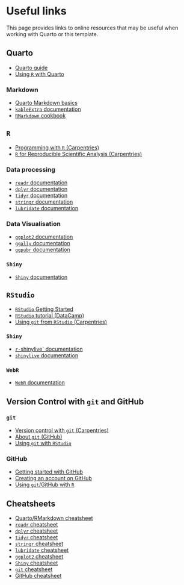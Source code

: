 # Useful links

This page provides links to online resources that may be useful when working with Quarto or this template.

## Quarto

- [Quarto guide](https://quarto.org/docs/guide/)
- [Using `R` with Quarto](https://quarto.org/docs/computations/r.html)

### Markdown

- [Quarto Markdown basics](https://quarto.org/docs/authoring/markdown-basics.html)
- [`kableExtra` documentation](https://www.rdocumentation.org/packages/kableExtra/versions/1.4.0)
- [`RMarkdown` cookbook](https://bookdown.org/yihui/rmarkdown-cookbook/)

## `R`

- [Programming with `R` (Carpentries)](https://swcarpentry.github.io/r-novice-inflammation/)
- [`R` for Reproducible Scientific Analysis (Carpentries)](https://swcarpentry.github.io/r-novice-gapminder/)

### Data processing

- [`readr` documentation](https://readr.tidyverse.org/)
- [`dplyr` documentation](https://dplyr.tidyverse.org/)
- [`tidyr` documentation](https://tidyr.tidyverse.org/)
- [`stringr` documentation](https://stringr.tidyverse.org/)
- [`lubridate` documentation](https://lubridate.tidyverse.org/)

### Data Visualisation

- [`ggplot2` documentation](https://ggplot2.tidyverse.org/reference/)
- [`ggally` documentation](https://ggobi.github.io/ggally/reference/index.html)
- [`ggpubr` documentation](https://rpkgs.datanovia.com/ggpubr/index.html)

### `Shiny`

- [`Shiny` documentation](https://shiny.posit.co/r/getstarted/shiny-basics/lesson1/)

## `RStudio`

- [`RStudio` Getting Started](https://docs.posit.co/ide/user/ide/get-started/)
- [`RStudio` tutorial (DataCamp)](https://www.datacamp.com/tutorial/r-studio-tutorial)
- [Using `git` from `RStudio` (Carpentries)](https://opsis.eci.ox.ac.uk/swc-git-novice/14-supplemental-rstudio.html)

### `Shiny`

- [`r-`shinylive` documentation](https://posit-dev.github.io/r-shinylive/)
- [`shinylive` documentation](https://shiny.posit.co/py/get-started/shinylive.html)

### `WebR`

- [`WebR` documentation](https://docs.r-wasm.org/webr/latest/)

## Version Control with `git` and GitHub

### `git`

- [Version control with `git` (Carpentries)](https://swcarpentry.github.io/git-novice/)
- [About `git` (GitHub)](https://docs.github.com/en/get-started/using-git/about-git)
- [Using `git` with `RStudio`](https://r-bio.github.io/intro-git-rstudio/)

### GitHub

- [Getting started with GitHub](https://docs.github.com/en/get-started)
- [Creating an account on GitHub](https://docs.github.com/en/get-started/start-your-journey/creating-an-account-on-github)
- [Using `git`/GitHub with `R`](https://rfortherestofus.com/2021/02/how-to-use-git-github-with-r/)

## Cheatsheets

- [Quarto/RMarkdown cheatsheet](https://posit.co/wp-content/uploads/2022/10/rmarkdown-1.pdf)
- [`readr` cheatsheet](https://raw.githubusercontent.com/rstudio/cheatsheets/main/data-import.pdf)
- [`dplyr` cheatsheet](https://github.com/rstudio/cheatsheets/blob/main/data-transformation.pdf)
- [`tidyr` cheatsheet](https://github.com/rstudio/cheatsheets/blob/master/tidyr.pdf)
- [`stringr` cheatsheet](https://github.com/rstudio/cheatsheets/blob/main/strings.pdf)
- [`lubridate` cheatsheet](https://rawgit.com/rstudio/cheatsheets/main/lubridate.pdf)
- [`ggplot2` cheatsheet](https://posit.co/wp-content/uploads/2022/10/data-visualization-1.pdf)
- [`Shiny` cheatsheet](https://github.com/rstudio/cheatsheets/raw/main/shiny.pdf)
- [`git` cheatsheet](https://education.github.com/git-cheat-sheet-education.pdf)
- [GitHub cheatsheet](https://lahirumw.github.io/2025-01-26-github-cheat-sheet/)